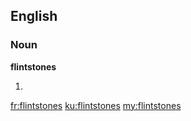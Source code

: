 ==English==

===Noun===
'''flintstones'''

# {{plural of|flintstone}}

[[fr:flintstones]]
[[ku:flintstones]]
[[my:flintstones]]